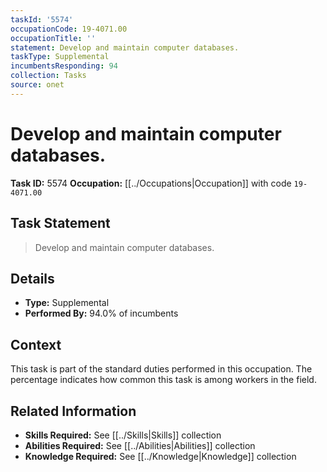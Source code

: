 ```yaml
---
taskId: '5574'
occupationCode: 19-4071.00
occupationTitle: ''
statement: Develop and maintain computer databases.
taskType: Supplemental
incumbentsResponding: 94
collection: Tasks
source: onet
---
```

# Develop and maintain computer databases.

**Task ID:** 5574
**Occupation:** [[../Occupations|Occupation]] with code `19-4071.00`

## Task Statement

> Develop and maintain computer databases.

## Details

- **Type:** Supplemental
- **Performed By:** 94.0% of incumbents

## Context

This task is part of the standard duties performed in this occupation. The percentage indicates how common this task is among workers in the field.

## Related Information

- **Skills Required:** See [[../Skills|Skills]] collection
- **Abilities Required:** See [[../Abilities|Abilities]] collection
- **Knowledge Required:** See [[../Knowledge|Knowledge]] collection
